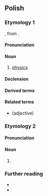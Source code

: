 {{also|fizyką}}
==Polish==
{{wp|lang=pl}}

===Etymology 1===
{{bor+|pl|la|physica}}, from {{der|pl|grc|φυσική}}.

====Pronunciation====
{{pl-p|a=Pl-fizyka.ogg|fs=1}}

====Noun====
{{pl-noun|f}}

# [[physics]]
#: {{uxi|pl|Madlen studiuje '''fizykę''' na Uniwersytecie Wiedeńskim.|Madlen studies '''physics''' at the University of Vienna.}}

====Declension====
{{pl-decl-noun-f}}

====Derived terms====

{{col3|pl|title=nouns|agrofizyka|astrofizyka}}
====Related terms====
* {{l|pl|fizyczny}} (adjective)

===Etymology 2===
{{nonlemma}}

====Pronunciation====
{{pl-p}}

====Noun====
{{head|pl|noun form}}

# {{inflection of|pl|fizyk||gen//acc|s}}

===Further reading===
* {{R:pl:WSJP}}
* {{R:pl:PWN}}

{{C|pl|Physics}}